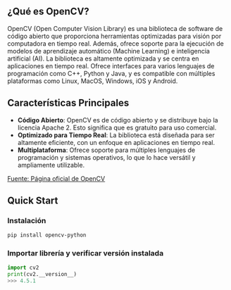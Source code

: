 ## ¿Qué es OpenCV?

OpenCV (Open Computer Vision Library) es una biblioteca de software de código abierto que proporciona herramientas optimizadas para visión por computadora en tiempo real. Además, ofrece soporte para la ejecución de modelos de aprendizaje automático (Machine Learning) e inteligencia artificial (AI). La biblioteca es altamente optimizada y se centra en aplicaciones en tiempo real. Ofrece interfaces para varios lenguajes de programación como C++, Python y Java, y es compatible con múltiples plataformas como Linux, MacOS, Windows, iOS y Android.

## Características Principales

- **Código Abierto**: OpenCV es de código abierto y se distribuye bajo la licencia Apache 2. Esto significa que es gratuito para uso comercial.
- **Optimizado para Tiempo Real**: La biblioteca está diseñada para ser altamente eficiente, con un enfoque en aplicaciones en tiempo real.
- **Multiplataforma**: Ofrece soporte para múltiples lenguajes de programación y sistemas operativos, lo que lo hace versátil y ampliamente utilizable.

[Fuente: Página oficial de OpenCV](https://opencv.org/)

## Quick Start

### Instalación

```bash copy
pip install opencv-python
```

### Importar librería y verificar versión instalada

```python {3} showLineNumbers
import cv2
print(cv2.__version__)
>>> 4.5.1
```
